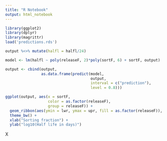 ```yaml
---
title: "R Notebook"
output: html_notebook
---
```


```r
library(ggplot2)
library(dplyr)
library(magrittr)
load('predictions.rds')

output %<>% mutate(halfl = halfl/24)

model <- lm(halfl ~ poly(releaseF, 2)*poly(sortF, 6) + sortF, output)

output <- cbind(output,
                as.data.frame(predict(model,
                                      output,
                                      interval = c("prediction"),
                                      level = 0.8)))

ggplot(output, aes(x = sortF,
                   color = as.factor(releaseF),
                   group = releaseF)) +
  geom_ribbon(aes(ymin = lwr, ymax = upr, fill = as.factor(releaseF)), linetype = "blank", alpha = 0.6) +
  theme_bw() +
  xlab("Sorting fraction") +
  ylab("log10(Half life in days)")
```


X

